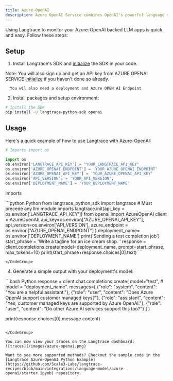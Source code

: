 ```yaml
---
title: Azure-OpenAI
description: Azure OpenAI Service combines OpenAI's powerful language models, such as GPT-4, with Azure's robust cloud infrastructure, enabling businesses to integrate advanced AI capabilities into their applications. It provides secure, scalable, and customizable AI solutions, enhancing functionalities like natural language understanding and generation. Leveraging Azure's security and compliance features, the service ensures enterprise-grade reliability and data privacy.
---
```


Using Langtrace to monitor your Azure-OpenAI backed LLM apps is quick and easy. Follow these steps:

## Setup

1. Install Langtrace's SDK and [initialize](/quickstart) the SDK in your code.

Note: You will also sign up and get an API key from  AZURE OPENAI SERVICE [initialize](https://azure.microsoft.com/en-us/products/ai-services/openai-service) if you haven't done so already.

      You wil also need a deployment and Azure OPEN AI Endpoint

2. Install packages and setup environment:

```bash Python
# Install the SDK
pip install -U langtrace-python-sdk openai
```
## Usage

Here's a quick example of how to use Langtrace with Azure-OpenAI:

```python Python
# Imports import os

import os
os.environ['LANGTRACE_API_KEY'] = "YOUR_LANGTRACE_API_KEY"
os.environ['AZURE_OPENAI_ENDPOINT'] = 'YOUR_AZURE_OPENAI_ENDPOINT'
os.environ['AZURE_OPENAI_API_KEY'] = 'YOUR_AZURE_OPENAI_API_KEY'
os.environ['API_VERSION'] = 'YOUR_API_VERSION',
os.environ['DEPLOYMENT_NAME'] = 'YOUR_DEPLOYMENT_NAME'
```

Imports

<CodeGroup>
  ```python Python
from langtrace_python_sdk import langtrace # Must precede any llm module imports
langtrace.init(api_key = os.environ['LANGTRACE_API_KEY'])
from openai import AzureOpenAI
client = AzureOpenAI(
    api_key=os.environ["AZURE_OPENAI_API_KEY"],
    api_version=os.environ['API_VERSION'],
    azure_endpoint = os.environ["AZURE_OPENAI_ENDPOINT"]
    )
deployment_name= os.environ['DEPLOYMENT_NAME']
print('Sending a test completion job')
start_phrase = 'Write a tagline for an ice cream shop. '
response = client.completions.create(model=deployment_name, prompt=start_phrase, max_tokens=10)
print(start_phrase+response.choices[0].text)
```

    </CodeGroup>

4.  Generate a simple output with your deployment's model:

<CodeGroup>
     ```bash Python
response = client.chat.completions.create(
    model="test", # model = "deployment_name".
    messages=[
        {"role": "system", "content": "You are a helpful assistant."},
        {"role": "user", "content": "Does Azure OpenAI support customer managed keys?"},
        {"role": "assistant", "content": "Yes, customer managed keys are supported by Azure OpenAI."},
        {"role": "user", "content": "Do other Azure AI services support this too?"}
    ]
)

print(response.choices[0].message.content)
 ```

</CodeGroup>

You can now view your traces on the Langtrace dashboard:
![traces](/images/azure-openai.png)

Want to see more supported methods? Checkout the sample code in the [Langtrace Azure-OpenAI Python Example]
(https://github.com/Scale3-Labs/langtrace-recipes/blob/main/integrations/language-model/azure-openai/starter.ipynb) repository.
